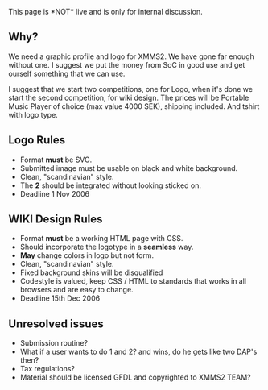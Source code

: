 This page is *NOT* live and is only for internal discussion.


== Why? ==

We need a graphic profile and logo for XMMS2. We have gone far enough without one. I suggest we put the money from SoC in good use and get ourself something that we can use.

I suggest that we start two competitions, one for Logo, when it's done we start the second competition, for wiki design. The prices will be Portable Music Player of choice (max value 4000 SEK), shipping included. And tshirt with logo type.

== Logo Rules ==

* Format '''must''' be SVG.
* Submitted image must be usable on black and white background.
* Clean, "scandinavian" style.
* The '''2''' should be integrated without looking sticked on.
* Deadline 1 Nov 2006

== WIKI Design Rules ==

* Format '''must''' be a working HTML page with CSS.
* Should incorporate the logotype in a '''seamless''' way.
* '''May''' change colors in logo but not form.
* Clean, "scandinavian" style.
* Fixed background skins will be disqualified
* Codestyle is valued, keep CSS / HTML to standards that works in all browsers and are easy to change.
* Deadline 15th Dec 2006

== Unresolved issues ==
* Submission routine?
* What if a user wants to do 1 and 2? and wins, do he gets like two DAP's then?
* Tax regulations?
* Material should be licensed GFDL and copyrighted to XMMS2 TEAM?